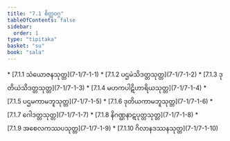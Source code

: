 ```yaml
---
title: "7.1 စိတ္တဝဂ္ဂ"
tableOfContents: false
sidebar:
  order: 1
type: "tipitaka"
basket: "su"
book: "sala"
---
```



<DynamicBreadcrumb />



<TableOfContents book="sala" section="7.1">
* [7.1.1 သံယောဇနသုတ္တ](7-1/7-1-1)
* [7.1.2 ပဌမဲသိဒတ္တသုတ္တ](7-1/7-1-2)
* [7.1.3 ဒုတိယဲသိဒတ္တသုတ္တ](7-1/7-1-3)
* [7.1.4 မဟကပါဋိဟာရိယသုတ္တ](7-1/7-1-4)
* [7.1.5 ပဌမကာမဘူသုတ္တ](7-1/7-1-5)
* [7.1.6 ဒုတိယကာမဘူသုတ္တ](7-1/7-1-6)
* [7.1.7 ဂေါဒတ္တသုတ္တ](7-1/7-1-7)
* [7.1.8 နိဂဏ္ဌနာဋပုတ္တသုတ္တ](7-1/7-1-8)
* [7.1.9 အစေလကဿပသုတ္တ](7-1/7-1-9)
* [7.1.10 ဂိလာနဒဿနသုတ္တ](7-1/7-1-10)
</TableOfContents>